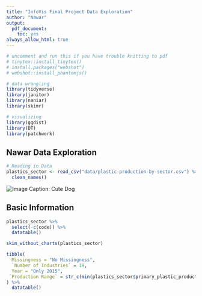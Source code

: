 ```yaml
---
title: "InfoVis Final Project Data Exploration"
author: "Nawar"
output:
  pdf_document:
    toc: yes
always_allow_html: true
---
```


```r
# uncomment and run this if you have trouble knitting to pdf
# tinytex::install_tinytex()
# install.packages("webshot")
# webshot::install_phantomjs()

```

```r
# data wrangling
library(tidyverse)
library(janitor)
library(naniar)
library(skimr)

# visualizing
library(ggdist)
library(DT)
library(patchwork)

```

## Nawar Data Exploration

```r
# Reading in Data
plastics_sector <- read_csv("data/plastic-production-by-sector.csv") %>% 
  clean_names()

```

![Image Caption: Cute Dog](Images/cute_dog.jpg)
<br>

## Basic Information

```r
plastics_sector %>% 
  select(-c(code)) %>% 
  datatable()
```


```r
skim_without_charts(plastics_sector)
```


```r
tibble(
  Missingness = "No Missingness",
  `Number of Industries` = 19,
  Year = "Only 2015",
 `Production Range` = str_c(min(plastics_sector$primary_plastic_production_million_tonnes), " to ", max(plastics_sector$primary_plastic_production_million_tonnes))
) %>% 
  datatable()
```





